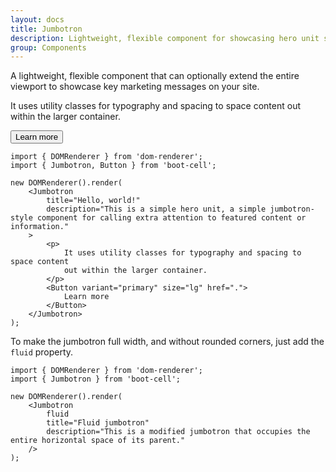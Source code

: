```yaml
---
layout: docs
title: Jumbotron
description: Lightweight, flexible component for showcasing hero unit style content.
group: Components
---
```




A lightweight, flexible component that can optionally extend the entire viewport to showcase key marketing messages on your site.

<Example>
    <Jumbotron
        title="Hello, world!"
        description="This is a simple hero unit, a simple jumbotron-style component for calling extra attention to featured content or information."
    >
        <p>
            It uses utility classes for typography and spacing to space content
            out within the larger container.
        </p>
        <Button variant="primary" size="lg" href=".">
            Learn more
        </Button>
    </Jumbotron>
</Example>

```tsx
import { DOMRenderer } from 'dom-renderer';
import { Jumbotron, Button } from 'boot-cell';

new DOMRenderer().render(
    <Jumbotron
        title="Hello, world!"
        description="This is a simple hero unit, a simple jumbotron-style component for calling extra attention to featured content or information."
    >
        <p>
            It uses utility classes for typography and spacing to space content
            out within the larger container.
        </p>
        <Button variant="primary" size="lg" href=".">
            Learn more
        </Button>
    </Jumbotron>
);
```

To make the jumbotron full width, and without rounded corners, just add the `fluid` property.

<Example>
    <Jumbotron
        fluid
        title="Fluid jumbotron"
        description="This is a modified jumbotron that occupies the entire horizontal space of its parent."
    />
</Example>

```tsx
import { DOMRenderer } from 'dom-renderer';
import { Jumbotron } from 'boot-cell';

new DOMRenderer().render(
    <Jumbotron
        fluid
        title="Fluid jumbotron"
        description="This is a modified jumbotron that occupies the entire horizontal space of its parent."
    />
);
```
